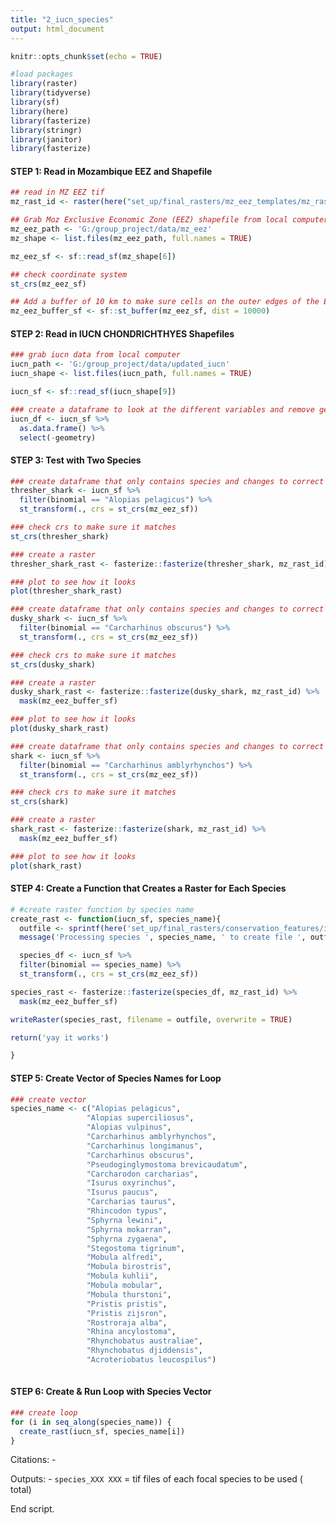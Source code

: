 ```yaml
---
title: "2_iucn_species"
output: html_document
---
```


```r
knitr::opts_chunk$set(echo = TRUE)

#load packages
library(raster)
library(tidyverse)
library(sf)
library(here)
library(fasterize)
library(stringr)
library(janitor)
library(fasterize)
```

#### **STEP 1: Read in Mozambique EEZ and Shapefile**
```r
## read in MZ EEZ tif
mz_rast_id <- raster(here("set_up/final_rasters/mz_eez_templates/mz_rast_id.tif"))

## Grab Moz Exclusive Economic Zone (EEZ) shapefile from local computer
mz_eez_path <- 'G:/group_project/data/mz_eez'
mz_shape <- list.files(mz_eez_path, full.names = TRUE) 

mz_eez_sf <- sf::read_sf(mz_shape[6])

## check coordinate system
st_crs(mz_eez_sf)

## Add a buffer of 10 km to make sure cells on the outer edges of the EEZ are included
mz_eez_buffer_sf <- sf::st_buffer(mz_eez_sf, dist = 10000)
```


#### **STEP 2: Read in IUCN CHONDRICHTHYES Shapefiles**
```r
### grab iucn data from local computer
iucn_path <- 'G:/group_project/data/updated_iucn'
iucn_shape <- list.files(iucn_path, full.names = TRUE) 

iucn_sf <- sf::read_sf(iucn_shape[9])

### create a dataframe to look at the different variables and remove geometry to speed it up
iucn_df <- iucn_sf %>%
  as.data.frame() %>% 
  select(-geometry)

```


#### **STEP 3: Test with Two Species**
```r
### create dataframe that only contains species and changes to correct crs
thresher_shark <- iucn_sf %>% 
  filter(binomial == "Alopias pelagicus") %>% 
  st_transform(., crs = st_crs(mz_eez_sf))

### check crs to make sure it matches
st_crs(thresher_shark)

### create a raster 
thresher_shark_rast <- fasterize::fasterize(thresher_shark, mz_rast_id)

### plot to see how it looks
plot(thresher_shark_rast)

### create dataframe that only contains species and changes to correct crs
dusky_shark <- iucn_sf %>% 
  filter(binomial == "Carcharhinus obscurus") %>% 
  st_transform(., crs = st_crs(mz_eez_sf))

### check crs to make sure it matches
st_crs(dusky_shark)

### create a raster 
dusky_shark_rast <- fasterize::fasterize(dusky_shark, mz_rast_id) %>% 
  mask(mz_eez_buffer_sf)

### plot to see how it looks
plot(dusky_shark_rast)

### create dataframe that only contains species and changes to correct crs
shark <- iucn_sf %>% 
  filter(binomial == "Carcharhinus amblyrhynchos") %>% 
  st_transform(., crs = st_crs(mz_eez_sf))

### check crs to make sure it matches
st_crs(shark)

### create a raster 
shark_rast <- fasterize::fasterize(shark, mz_rast_id) %>% 
  mask(mz_eez_buffer_sf)

### plot to see how it looks
plot(shark_rast)
```

#### **STEP 4: Create a Function that Creates a Raster for Each Species**
```r
# #create raster function by species name
create_rast <- function(iucn_sf, species_name){
  outfile <- sprintf(here('set_up/final_rasters/conservation_features/iucn_species/species_%s.tif'), species_name)
  message('Processing species ', species_name, ' to create file ', outfile)

  species_df <- iucn_sf %>%
  filter(binomial == species_name) %>% 
  st_transform(., crs = st_crs(mz_eez_sf))

species_rast <- fasterize::fasterize(species_df, mz_rast_id) %>% 
  mask(mz_eez_buffer_sf)

writeRaster(species_rast, filename = outfile, overwrite = TRUE)

return('yay it works')

}
```

#### **STEP 5: Create Vector of Species Names for Loop**
```r
### create vector 
species_name <- c("Alopias pelagicus",
                 "Alopias superciliosus",
                 "Alopias vulpinus",
                 "Carcharhinus amblyrhynchos",
                 "Carcharhinus longimanus",
                 "Carcharhinus obscurus",
                 "Pseudoginglymostoma brevicaudatum",
                 "Carcharodon carcharias",
                 "Isurus oxyrinchus",
                 "Isurus paucus",
                 "Carcharias taurus",
                 "Rhincodon typus",
                 "Sphyrna lewini",
                 "Sphyrna mokarran",
                 "Sphyrna zygaena",
                 "Stegostoma tigrinum",
                 "Mobula alfredi",
                 "Mobula birostris",
                 "Mobula kuhlii",
                 "Mobula mobular",
                 "Mobula thurstoni",
                 "Pristis pristis",
                 "Pristis zijsron",
                 "Rostroraja alba",
                 "Rhina ancylostoma",
                 "Rhynchobatus australiae",
                 "Rhynchobatus djiddensis",
                 "Acroteriobatus leucospilus")
                 
```

#### **STEP 6: Create & Run Loop with Species Vector**
```r
### create loop 
for (i in seq_along(species_name)) {
  create_rast(iucn_sf, species_name[i])
}
```

Citations:
 - 
 
Outputs:
 - `species_XXX XXX` = tif files of each focal species to be used ( total)
 
End script.



